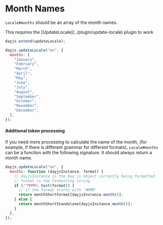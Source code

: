 
# Month Names

`Locale#months` should be an array of the month names.

<Callout>
  This requires the [UpdateLocale](../plugin/update-locale) plugin to work
</Callout>

```js
dayjs.extend(updateLocale);

dayjs.updateLocale("en", {
  months: [
    "January",
    "February",
    "March",
    "April",
    "May",
    "June",
    "July",
    "August",
    "September",
    "October",
    "November",
    "December",
  ],
});
```

#### Additional token processing

If you need more processing to calculate the name of the month, (for example, if there is different grammar for different formats), `Locale#months` can be a function with the following signature. It should always return a month name.

```js
dayjs.updateLocale("en", {
  months: function (dayjsInstance, format) {
    // dayjsInstance is the Day.js object currently being formatted
    // format is the formatting string
    if (/^MMMM/.test(format)) {
      // if the format starts with 'MMMM'
      return monthShortFormat[dayjsInstance.month()];
    } else {
      return monthShortStandalone[dayjsInstance.month()];
    }
  },
});
```
